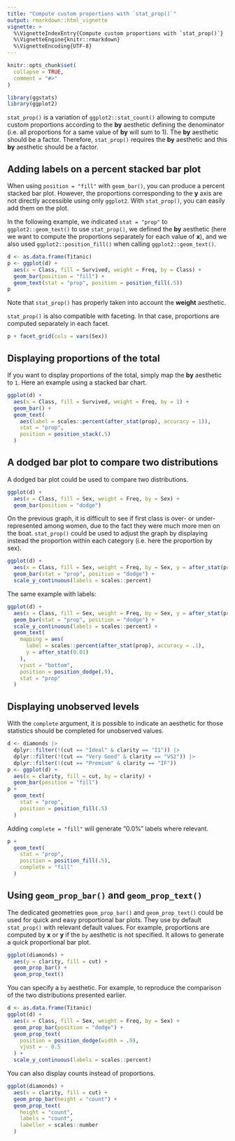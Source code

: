 ```yaml
---
title: "Compute custom proportions with `stat_prop()`"
output: rmarkdown::html_vignette
vignette: >
  %\VignetteIndexEntry{Compute custom proportions with `stat_prop()`}
  %\VignetteEngine{knitr::rmarkdown}
  %\VignetteEncoding{UTF-8}
---
```


```r
knitr::opts_chunk$set(
  collapse = TRUE,
  comment = "#>"
)
```

```r
library(ggstats)
library(ggplot2)
```


`stat_prop()` is a variation of `ggplot2::stat_count()` allowing to compute custom proportions according to the **by** aesthetic defining the denominator (i.e. all proportions for a same value of **by** will sum to 1). The **by** aesthetic should be a factor. Therefore, `stat_prop()` requires the **by** aesthetic and this **by** aesthetic should be a factor.

## Adding labels on a percent stacked bar plot

When using `position = "fill"` with `geom_bar()`, you can produce a percent stacked bar plot. However, the proportions corresponding to the **y** axis are not directly accessible using only `ggplot2`. With `stat_prop()`, you can easily add them on the plot.

In the following example, we indicated `stat = "prop"` to `ggplot2::geom_text()` to use `stat_prop()`, we defined the **by** aesthetic (here we want to compute the proportions separately for each value of **x**), and we also used `ggplot2::position_fill()` when calling `ggplot2::geom_text()`.

```r
d <- as.data.frame(Titanic)
p <- ggplot(d) +
  aes(x = Class, fill = Survived, weight = Freq, by = Class) +
  geom_bar(position = "fill") +
  geom_text(stat = "prop", position = position_fill(.5))
p
```

Note that `stat_prop()` has properly taken into account the **weight** aesthetic.

`stat_prop()` is also compatible with faceting. In that case, proportions are computed separately in each facet.

```r
p + facet_grid(cols = vars(Sex))
```

## Displaying proportions of the total

If you want to display proportions of the total, simply map the **by** aesthetic to `1`. Here an example using a stacked bar chart.

```r
ggplot(d) +
  aes(x = Class, fill = Survived, weight = Freq, by = 1) +
  geom_bar() +
  geom_text(
    aes(label = scales::percent(after_stat(prop), accuracy = 1)),
    stat = "prop",
    position = position_stack(.5)
  )
```

## A dodged bar plot to compare two distributions

A dodged bar plot could be used to compare two distributions.

```r
ggplot(d) +
  aes(x = Class, fill = Sex, weight = Freq, by = Sex) +
  geom_bar(position = "dodge")
```

On the previous graph, it is difficult to see if first class is over- or under-represented among women, due to the fact they were much more men on the boat. `stat_prop()` could be used to adjust the graph by displaying instead the proportion within each category (i.e. here the proportion by sex).

```r
ggplot(d) +
  aes(x = Class, fill = Sex, weight = Freq, by = Sex, y = after_stat(prop)) +
  geom_bar(stat = "prop", position = "dodge") +
  scale_y_continuous(labels = scales::percent)
```

The same example with labels:

```r
ggplot(d) +
  aes(x = Class, fill = Sex, weight = Freq, by = Sex, y = after_stat(prop)) +
  geom_bar(stat = "prop", position = "dodge") +
  scale_y_continuous(labels = scales::percent) +
  geom_text(
    mapping = aes(
      label = scales::percent(after_stat(prop), accuracy = .1),
      y = after_stat(0.01)
    ),
    vjust = "bottom",
    position = position_dodge(.9),
    stat = "prop"
  )
```

## Displaying unobserved levels

With the `complete` argument, it is possible to indicate an aesthetic for those statistics should be completed for unobserved values.

```r
d <- diamonds |>
  dplyr::filter(!(cut == "Ideal" & clarity == "I1")) |>
  dplyr::filter(!(cut == "Very Good" & clarity == "VS2")) |>
  dplyr::filter(!(cut == "Premium" & clarity == "IF"))
p <- ggplot(d) +
  aes(x = clarity, fill = cut, by = clarity) +
  geom_bar(position = "fill")
p +
  geom_text(
    stat = "prop",
    position = position_fill(.5)
  )
```

Adding `complete = "fill"` will generate "0.0%" labels where relevant.

```r
p +
  geom_text(
    stat = "prop",
    position = position_fill(.5),
    complete = "fill"
  )
```

## Using `geom_prop_bar()` and `geom_prop_text()`

The dedicated geometries `geom_prop_bar()` and `geom_prop_text()` could be used for quick and easy proportional bar plots. They use by default `stat_prop()` with relevant default values. For example, proportions are computed by **x** or **y** if the `by` aesthetic is not specified. It allows to generate a quick proportional bar plot.

```r
ggplot(diamonds) +
  aes(y = clarity, fill = cut) +
  geom_prop_bar() +
  geom_prop_text()
```


You can specify a `by` aesthetic. For example, to reproduce the comparison of the two distributions presented earlier.

```r
d <- as.data.frame(Titanic)
ggplot(d) +
  aes(x = Class, fill = Sex, weight = Freq, by = Sex) +
  geom_prop_bar(position = "dodge") +
  geom_prop_text(
    position = position_dodge(width = .9),
    vjust = - 0.5
  ) +
  scale_y_continuous(labels = scales::percent)
```


You can also display counts instead of proportions.

```r
ggplot(diamonds) +
  aes(x = clarity, fill = cut) +
  geom_prop_bar(height = "count") +
  geom_prop_text(
    height = "count",
    labels = "count",
    labeller = scales::number
  )
```
